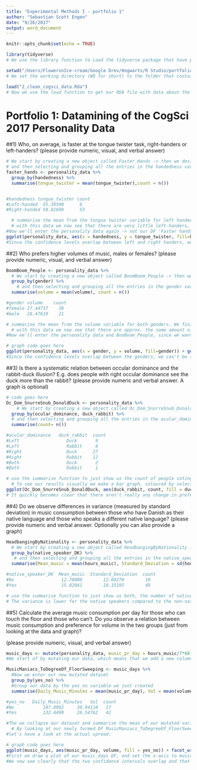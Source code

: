 ```yaml
---
title: "Experimental Methods I - portfolio 1"
author: "Sebastian Scott Engen"
date: "9/26/2017"
output: word_document 
---
```


```r
knitr::opts_chunk$set(echo = TRUE)
```

```r
library(tidyverse)
# We use the library function to Load the tidyverse package that have previously been installed from the online CRAN database. This allows us to use the GGPLOT2 functions

setwd("/Users/FlowersnIce-cream/Google Drev/Hogwarts/R Studio/portfolios/Portfolio")
# We set the working directory (WD for short) to the folder that contains our dataset

load("2_clean_cogsci_data.Rda")
# Now we use the load function to get our RDA file with data about the classes personalities into RStudio.
```

# Portfolio 1: Datamining of the CogSci 2017 Personality Data

##1) Who, on average, is faster at the tongue twister task, right-handers or left-handers? 
(please provide numeric, visual, and verbal answer)
```r
# We start by creating a new object called Faster_Hands -> then we designate it's variables by first entering the 'personality_data'
# and then selecting and grouping all the entries in the handedness variable, which will enable  us to
faster_hands <- personality_data %>%
  group_by(handedness) %>%
  summarise(tongue_twister = mean(tongue_twister),count = n())


#handedness tongue_twister count
#Left-handed  55.39500      6
#Right-handed 50.81698      53

  # summarise the mean from the tongue twister variable for left handed people and right handed seperately. We finish off our DataFrame (DF for short) by adding a varible called count that gives us an insight to how many people are left and right handed seperately. 
  # with this data we now see that there are very little left-handers, which means that our mean for the lefthanders might me skewed.
#Now we'll enter the personality data again -> not our DF 'Faster hands', since we want to have all the values when we find the confidence levels:
ggplot(personality_data, aes(x = handedness, y = tongue_twister, fill=handedness)) + geom_bar(stat = "summary", fun.y = mean) + geom_errorbar(stat = "summary", fun.data = mean_cl_boot, width = 0.2)
#Since the confidence levels overlap between left and right handers, we can't be sure wheter or not there is a significant difference between the means and thereby who in general is the fastest. This being said - The right handers was in this one event faster than the left-handers
```

##2) Who prefers higher volumes of music, males or females?
(please provide numeric, visual, and verbal answer)
```r
BoomBoom_People <- personality_data %>% 
  # We start by creating a new object called BoomBoom_People -> then we designate it's variables by first entering the 'personality_data'
  group_by(gender) %>%
    # and then selecting and grouping all the entries in the gender variable, which will enable  us to
  summarise(volume = mean(volume), count = n())

#gender volume    count
#female 27.44737    38
#male   28.47619    21

# summarise the mean from the volume variable for both genders. We finish off our DF by adding a varible called count that gives us an insight to how many people are from either gender
  # with this data we now see that there are approx. the same amount of both genders - and we also see that the results look very similar, only varying by one point on the scale from 1 to a 100.
#Now we'll enter the personality data and BooBoom_People, since we want to have all the values when we find the confidence levels that'll gives us an insight to wether or not this difference of a single point is significant or not

# graph code goes here
ggplot(personality_data, aes(x = gender, y = volume, fill=gender)) + geom_bar(stat = "summary", fun.y = mean) + geom_errorbar(stat = "summary", fun.data = mean_cl_boot, width = 0.2)
#Since the confidence levels overlap between the genders, we can't be sure wheter or not there is a significant difference between the means and thereby who in general likes the loudest music - men or women. This being said - the guys or "men" in this class at least, seem to like it a bit higher beats than their counterparts.
```

##3) Is there a systematic relation between occular dominance and the rabbit-duck illusion?
E.g. does people with right occular dominance see the duck more than the rabbit?
(please provide numeric and verbal answer. A graph is optional)

```r
# code goes here
Oc_Dom_SnurreSnub_DonaldDuck <- personality_data %>% 
    # We start by creating a new object called Oc_Dom_SnurreSnub_DonaldDuck -> then we designate it's variables by first entering the 'personality_data'
  group_by(ocular_dominance, duck_rabbit) %>%
  # and then selecting and grouping all the entries in the ocular_dominance and duck_rabbit variable, which will enable  us to
  summarise(count= n())

#ocular_dominance   duck_rabbit  count
#Left                  Duck       9
#Left                  Rabbit     8
#Right                 Duck      27
#Right                 Rabbit    12
#Both                  Duck       2
#Both                  Rabbit     1

# use the summarise function to just show us the count of people voting the different variable outcomes.
  # To see our results visually we make a bar graph, coloured by selection of duck_rabbit and divided into graph-windows by handedness:
ggplot(Oc_Dom_SnurreSnub_DonaldDuck, aes(duck_rabbit, count, fill = duck_rabbit)) + geom_bar(stat = "summary", fun.y = mean) + facet_wrap(~ocular_dominance) + theme(legend.position = "none")
# It quickly becomes clear that there aren't really any change in preferation in the left-handed group, but that there are a great preferation for Ducks amongst right-handers. The both-handed people seem to prefeer the ducks aswell, but since the group is so small, it's hard to draw any real conclusions.
```
##4) Do we observe differences in variance (measured by standard deviation) in music consumption between those who have Danish as their native language and those who speaks a different native language?
(please provide numeric and verbal answer. Optionally you can also provide a graph)
```r
HeadbangingByNationality <- personality_data %>% 
  # We start by creating a new object called HeadbangingByNationality -> then we designate it's variables by first entering the 'personality_data'
  group_by(native_speaker_DK) %>%
   # and then selecting and grouping all the entries in the native_speaker variable, which will enable  us to
  summarise(Mean_music = mean(hours_music), Standard_Deviation = sd(hours_music), count = n())

#native_speaker_DK  Mean_music  Standard_Deviation  count
#No                  12.70000        12.09270        10
#Yes                 15.02041        10.15195        49

# use the summarise function to just show us both, the number of native and unnative speakers, plus the mean listening time and the accompanying standard deviation for both.
# The variance is lower for the native speakers compared to the non-native, but though this would suggest that the danes are more similar in their listening tendencies, it might just aswell be caused by the fact that there isn't as many non-native speakers. Any one outlier would have a bigger effect on the non-native speakers than the native.
```

##5) Calculate the average music consumption per day for those who can touch the floor and those who can't. Do you observe a relation between music consumption and preference for volume in the two groups (just from looking at the data and graph)?

(please provide numeric, visual, and verbal answer)
```r
music_days <- mutate(personality_data, music_pr_day = hours_music/7*60, yes_no = ifelse(touch_floor %in% c("Yes of course", "Yes"),"Yes", "No"))
#We start of by mutating our data, which means that we add a new column, and add our new variable of daily music in minutes (where we take all the participants weekly hours of music listening and convert it into daily minutes) and also a variable where the anwsers in the touch_floor variable is summed up into yes's and no's

MusicManiacs_ToDegreeOf_FloorSweeping <- music_days %>% 
  #Now we enter our new mutated dataset
  group_by(yes_no) %>%
  #Group our data by the yes_no variable we just created
  summarise(Daily_Music_Minutes = mean(music_pr_day), Vol = mean(volume), count = n())

#yes_no   Daily_Music_Minutes   Vol  count
#No           107.8992     30.94118   17
#Yes          132.4490     26.54762   42

#The we collapse our dataset and summarise the mean of our mutated variable music_pr_day and the volume variable. We also add a column for the number of people in either camp (Yes or No)
  # By looking at our newly formed DF MusicManiacs_ToDegreeOf_FloorSweeping, we quickly see that those who can touch the floor listen to more music. Nevertheless we also see that those musicmaniacs who can't touch the floor tend to prefer higher volume than their peers. Glimpsing at the count variable, we must again notice that there are far more who can touch the floor than cannot, which do influence the spread of data and thereby our means (simply beacuse of bigger influence from outliers)
#let's have a look at the actual spread:

# graph code goes here
ggplot(music_days, aes(music_pr_day, volume, fill = yes_no)) + facet_wrap(~yes_no)  + geom_point()+ geom_smooth(method = "lm", colour = "Red")+ theme(legend.position = "none")+ labs(x = "Daily Music in Minutes", y = "Music Volume")
#First we draw a plot of our music_days DF, and set the x-axis to music_pr_day and y-axis to volume, we use the facetwrap function to divide the data into two plots (one for yes and one for no). Then we add all the datapoints and use the geom_smooth function to get a regressionline surrounded by a 95% confidence interval.
#We now see clearly that the two confidence intervals overlap and that we thereby can't significantly distinguish them, furthermore we see the actaul spread and how there's a lot my points to cluster around the mean in the group that can touch the floor. Going beyond this, it seems that the preference for high volume has an inverse relationship in the no-group and the opposite in the yes-group, meaning that among the people who can't touch the floor the preference for loud music goes up as the minutes does, while for the people can touch the floor prefer to quiet it a bit down if they listen for longer periods.

```
